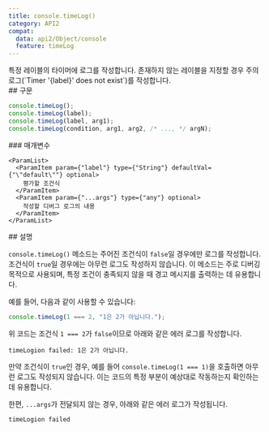 ```yaml
---
title: console.timeLog()
category: API2
compat:
  data: api2/Object/console
  feature: timeLog
---
```


<Section>
  특정 레이블의 타이머에 로그를 작성합니다. 존재하지 않는 레이블을 지정할 경우 주의 로그(`Timer '{label}' does not exist`)를 작성합니다.
</Section>
<Section>
  ## 구문

  ~~~js
  console.timeLog();
  console.timeLog(label);
  console.timeLog(label, arg1);
  console.timeLog(condition, arg1, arg2, /* ..., */ argN);
  ~~~

  <Section>
    ### 매개변수

    <ParamList>
      <ParamItem param={"label"} type={"String"} defaultVal={"\"default\""} optional>
        평가할 조건식
      </ParamItem>
      <ParamItem param={"...args"} type={"any"} optional>
        작성할 디버그 로그의 내용 
      </ParamItem>
    </ParamList>
  </Section>
</Section>
<Section>
  ## 설명

  `console.timeLog()` 메소드는 주어진 조건식이 `false`일 경우에만 로그를 작성합니다. 조건식이 `true`일 경우에는 아무런 로그도 작성하지 않습니다. 이 메소드는 주로 디버깅 목적으로 사용되며, 특정 조건이 충족되지 않을 때 경고 메시지를 출력하는 데 유용합니다.

  예를 들어, 다음과 같이 사용할 수 있습니다:

  ~~~js
  console.timeLog(1 === 2, "1은 2가 아닙니다.");
  ~~~

  위 코드는 조건식 `1 === 2`가 `false`이므로 아래와 같은 에러 로그를 작성합니다.

  ~~~text
  timeLogion failed: 1은 2가 아닙니다.
  ~~~

  만약 조건식이 `true`인 경우, 예를 들어 `console.timeLog(1 === 1)`을 호출하면 아무런 로그도 작성되지 않습니다. 이는 코드의 특정 부분이 예상대로 작동하는지 확인하는 데 유용합니다.

  한편, `...args`가 전달되지 않는 경우, 아래와 같은 에러 로그가 작성됩니다.

  ~~~text
  timeLogion failed
  ~~~
</Section>